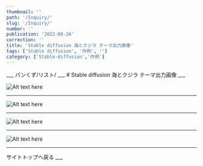 ```yaml
---
thumbnail: ''
path: '/Inquiry/'
slug: '/Inquiry/'
number: ''
publication: '2022-08-26'
correction: ''
title: 'Stable diffusion 海とクジラ テーマ出力画像'
tags: ['Stable diffusion', '作例', '']
category: ['Stable-diffusion','作例']
---
```




<Layout>
___
パンくず/リスト/
___
# Stable diffusion 海とクジラ テーマ出力画像
___

![Alt text here](../../images/stablediffusion_image/sea/2ae7fc86-cf0c-4d86-a123-34d50548a247.png)
___
![Alt text here](../../images/stablediffusion_image/sea/475d4dd7-3b56-4cf1-a877-a7a3c171ba16.png)
___
![Alt text here](../../images/stablediffusion_image/sea/98337b2d-fb07-4e32-b959-7f4980af3857.png)
___
![Alt text here](../../images/stablediffusion_image/sea/d2ea28b5-f8d0-4fef-931c-888b40438c35.png)
___
<Link to="/">サイトトップへ戻る</Link>
___

</Layout>
